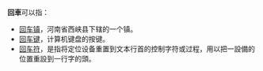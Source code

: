 {{NoteTA
|G1 = IT
|1 = zh-hans:回车镇; zh-hant:回車鎮;
|2 = zh-hans:回车符; zh-hant:回車 (控制字元);
}}
'''回車'''可以指：
* [[回车镇|回车镇]]，河南省西峡县下辖的一个镇。
* [[回车键|回车键]]，计算机键盘的按键。
* [[回车符|回车符]]，是指将定位设备重置到文本行首的控制字符或过程，用以把一設備的位置重設到一行字的頭。

{{disambig|H|Cat=二字消歧义}}